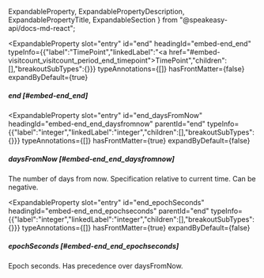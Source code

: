   ExpandableProperty,
  ExpandablePropertyDescription,
  ExpandablePropertyTitle,
  ExpandableSection
} from "@speakeasy-api/docs-md-react";

<ExpandableSection>

<ExpandableProperty
  slot="entry"
  id="end"
  headingId="embed-end_end"
  typeInfo={{"label":"TimePoint","linkedLabel":"<a href=\"#embed-visitcount_visitcount_period_end_timepoint\">TimePoint</a>","children":[],"breakoutSubTypes":{}}}
  typeAnnotations={[]}
  hasFrontMatter={false}
  expandByDefault={true}
>

<ExpandablePropertyTitle slot="title">

##### end [#embed-end_end]

</ExpandablePropertyTitle>

</ExpandableProperty>

<ExpandableProperty
  slot="entry"
  id="end_daysFromNow"
  headingId="embed-end_end_daysfromnow"
  parentId="end"
  typeInfo={{"label":"integer","linkedLabel":"integer","children":[],"breakoutSubTypes":{}}}
  typeAnnotations={[]}
  hasFrontMatter={true}
  expandByDefault={false}
>

<ExpandablePropertyTitle slot="title">

##### daysFromNow [#embed-end_end_daysfromnow]

</ExpandablePropertyTitle>

<ExpandablePropertyDescription slot="description">

The number of days from now. Specification relative to current time. Can be negative.

</ExpandablePropertyDescription>

</ExpandableProperty>

<ExpandableProperty
  slot="entry"
  id="end_epochSeconds"
  headingId="embed-end_end_epochseconds"
  parentId="end"
  typeInfo={{"label":"integer","linkedLabel":"integer","children":[],"breakoutSubTypes":{}}}
  typeAnnotations={[]}
  hasFrontMatter={true}
  expandByDefault={false}
>

<ExpandablePropertyTitle slot="title">

##### epochSeconds [#embed-end_end_epochseconds]

</ExpandablePropertyTitle>

<ExpandablePropertyDescription slot="description">

Epoch seconds. Has precedence over daysFromNow.

</ExpandablePropertyDescription>

</ExpandableProperty>

</ExpandableSection>